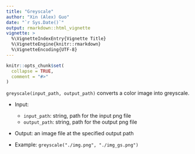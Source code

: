 ```yaml
---
title: "Greyscale"
author: "Xin (Alex) Guo"
date: "`r Sys.Date()`"
output: rmarkdown::html_vignette
vignette: >
  %\VignetteIndexEntry{Vignette Title}
  %\VignetteEngine{knitr::rmarkdown}
  %\VignetteEncoding{UTF-8}
---
```


```r
knitr::opts_chunk$set(
  collapse = TRUE,
  comment = "#>"
)
```

`greyscale(input_path, output_path)` converts a color image into greyscale.

- Input: 
    - `input_path`: string, path for the input png file
    - `output_path`: string, path for the output png file
  
- Output: an image file at the specified output path

- Example: `greyscale("./img.png", "./img_gs.png")`



